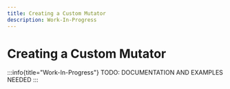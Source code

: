 ```yaml
---
title: Creating a Custom Mutator
description: Work-In-Progress
---
```


# Creating a Custom Mutator

:::info{title="Work-In-Progress"}
TODO: DOCUMENTATION AND EXAMPLES NEEDED
:::
